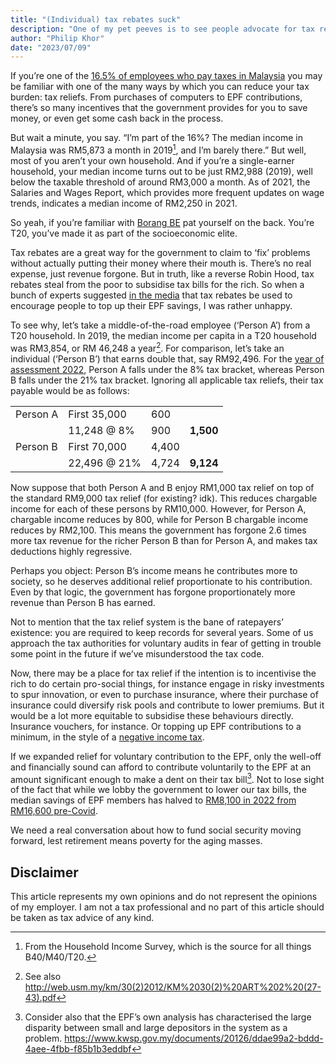 ```yaml
---
title: "(Individual) tax rebates suck"
description: "One of my pet peeves is to see people advocate for tax rebates when they should know better."
author: "Philip Khor"
date: "2023/07/09"
---
```


If you're one of the [16.5% of employees who pay taxes in Malaysia](https://theedgemalaysia.com/article/cover-story-budget-2020-top-tax-bracket-raised-30-tin-number-proposed) you may be familiar with one of the many ways by which you can reduce your tax burden: tax reliefs. From purchases of computers to EPF contributions, there's so many incentives that the government provides for you to save money, or even get some cash back in the process.

But wait a minute, you say. "I'm part of the 16%? The median income in Malaysia was RM5,873 a month in 2019[^1], and I'm barely there." But well, most of you aren't your own household. And if you're a single-earner household, your median income turns out to be just RM2,988 (2019), well below the taxable threshold of around RM3,000 a month. As of 2021, the Salaries and Wages Report, which provides more frequent updates on wage trends, indicates a median income of RM2,250 in 2021.

[^1]: From the Household Income Survey, which is the source for all things B40/M40/T20.

So yeah, if you're familiar with [Borang BE](https://www.hasil.gov.my/media/gf1dooov/form_be2022_2.pdf) pat yourself on the back. You're T20, you've made it as part of the socioeconomic elite.

Tax rebates are a great way for the government to claim to 'fix' problems without actually putting their money where their mouth is. There's no real expense, just revenue forgone. But in truth, like a reverse Robin Hood, tax rebates steal from the poor to subsidise tax bills for the rich. So when a bunch of experts suggested [in the media](https://www.thestar.com.my/news/nation/2023/07/07/ensuring-a-healthy-nest-egg) that tax rebates be used to encourage people to top up their EPF savings, I was rather unhappy.

To see why, let's take a middle-of-the-road employee ('Person A') from a T20 household. In 2019, the median income per capita in a T20 household was RM3,854, or RM 46,248 a year[^2]. For comparison, let's take an individual ('Person B') that earns double that, say RM92,496. For the [year of assessment 2022]( https://www.hasil.gov.my/en/individual/individual-life-cycle/how-to-declare-income/tax-rate/), Person A falls under the 8% tax bracket, whereas Person B falls under the 21% tax bracket. Ignoring all applicable tax reliefs, their tax payable would be as follows:

[^2]: See also <http://web.usm.my/km/30(2)2012/KM%2030(2)%20ART%202%20(27-43).pdf>

|          |               |       |           |
|----------|---------------|-------|-----------|
| Person A | First 35,000  | 600   |           |
|          | 11,248 \@ 8%  | 900   | **1,500** |
| Person B | First 70,000  | 4,400 |           |
|          | 22,496 \@ 21% | 4,724 | **9,124** |

Now suppose that both Person A and B enjoy RM1,000 tax relief on top of the standard RM9,000 tax relief (for existing? idk). This reduces chargable income for each of these persons by RM10,000. However, for Person A, chargable income reduces by 800, while for Person B chargable income reduces by RM2,100. This means the government has forgone 2.6 times more tax revenue for the richer Person B than for Person A, and makes tax deductions highly regressive.

Perhaps you object: Person B's income means he contributes more to society, so he deserves additional relief proportionate to his contribution. Even by that logic, the government has forgone proportionately more revenue than Person B has earned.

Not to mention that the tax relief system is the bane of ratepayers' existence: you are required to keep records for several years. Some of us approach the tax authorities for voluntary audits in fear of getting in trouble some point in the future if we've misunderstood the tax code.

Now, there may be a place for tax relief if the intention is to incentivise the rich to do certain pro-social things, for instance engage in risky investments to spur innovation, or even to purchase insurance, where their purchase of insurance could diversify risk pools and contribute to lower premiums. But it would be a lot more equitable to subsidise these behaviours directly. Insurance vouchers, for instance. Or topping up EPF contributions to a minimum, in the style of a [negative income tax](https://mitsloan.mit.edu/ideas-made-to-matter/negative-income-tax-explained).

If we expanded relief for voluntary contribution to the EPF, only the well-off and financially sound can afford to contribute voluntarily to the EPF at an amount significant enough to make a dent on their tax bill[^3]. Not to lose sight of the fact that while we lobby the government to lower our tax bills, the median savings of EPF members has halved to [RM8,100 in 2022 from RM16,600 pre-Covid](https://www.bernama.com/en/business/news.php?id=2165052).

[^3]: Consider also that the EPF's own analysis has characterised the large disparity between small and large depositors in the system as a problem. <https://www.kwsp.gov.my/documents/20126/ddae99a2-bddd-4aee-4fbb-f85b1b3eddbf>

We need a real conversation about how to fund social security moving forward, lest retirement means poverty for the aging masses.

::: {.callout-note appearance="simple"}
## Disclaimer

This article represents my own opinions and do not represent the opinions of my employer. I am not a tax professional and no part of this article should be taken as tax advice of any kind.
:::
